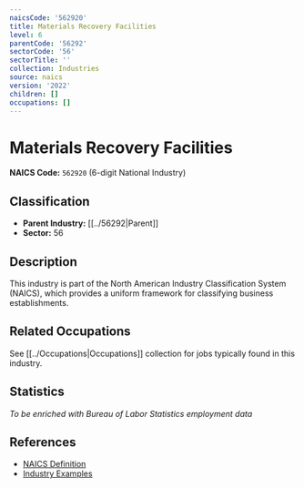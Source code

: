 ```yaml
---
naicsCode: '562920'
title: Materials Recovery Facilities
level: 6
parentCode: '56292'
sectorCode: '56'
sectorTitle: ''
collection: Industries
source: naics
version: '2022'
children: []
occupations: []
---
```

# Materials Recovery Facilities

**NAICS Code:** `562920` (6-digit National Industry)

## Classification

- **Parent Industry:** [[../56292|Parent]]
- **Sector:** 56

## Description

This industry is part of the North American Industry Classification System (NAICS), which provides a uniform framework for classifying business establishments.

## Related Occupations

See [[../Occupations|Occupations]] collection for jobs typically found in this industry.

## Statistics

*To be enriched with Bureau of Labor Statistics employment data*

## References

- [NAICS Definition](https://www.census.gov/naics/)
- [Industry Examples](https://www.census.gov/naics/2022NAICS/)
